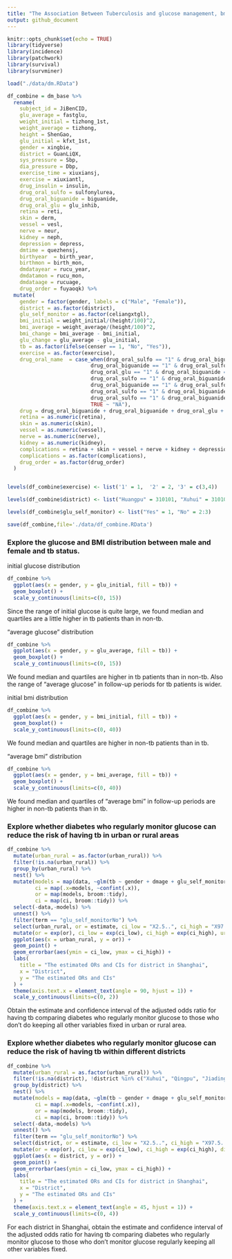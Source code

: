 ```yaml
---
title: "The Association Between Tuberculosis and glucose management, bmi and district distribution in diabetes"
output: github_document
---
```


```r
knitr::opts_chunk$set(echo = TRUE)
library(tidyverse)
library(incidence)
library(patchwork)
library(survival)
library(survminer)
```

```r
load("./data/dm.RData")
```

```r
df_combine = dm_base %>% 
  rename(
    subject_id = JiBenCID,
    glu_average = fastglu, 
    weight_initial = tizhong_1st, 
    weight_average = tizhong, 
    height = ShenGao, 
    glu_initial = kfxt_1st,
    gender = xingbie,
    district = GuanLiQX,
    sys_pressure = Sbp,
    dia_pressure = Dbp,
    exercise_time = xiuxiansj,
    exercise = xiuxiantl,
    drug_insulin = insulin,
    drug_oral_sulfo = sulfonylurea,
    drug_oral_biguanide = biguanide,
    drug_oral_glu = glu_inhib,
    retina = reti, 
    skin = derm, 
    vessel = vesl, 
    nerve = neur,
    kidney = neph, 
    depression = depress,
    dmtime = quezhensj,
    birthyear  = birth_year,
    birthmon = birth_mon,
    dmdatayear = rucu_year,
    dmdatamon = rucu_mon,
    dmdataage = rucuage,
    drug_order = fuyaoqk) %>% 
  mutate(
    gender = factor(gender, labels = c("Male", "Female")),
    district = as.factor(district),
    glu_self_monitor = as.factor(celiangxtgl),
    bmi_initial = weight_initial/(height/100)^2, 
    bmi_average = weight_average/(height/100)^2, 
    bmi_change = bmi_average - bmi_initial,
    glu_change = glu_average - glu_initial,
    tb = as.factor(ifelse(censer == 1, "No", "Yes")),
    exercise = as.factor(exercise),
    drug_oral_name  = case_when(drug_oral_sulfo == "1" & drug_oral_biguanide == "0" & drug_oral_glu == "0" ~"sulfonylurea",
                           drug_oral_biguanide == "1" & drug_oral_sulfo == "0" & drug_oral_glu == "0" ~ "biguanide",
                           drug_oral_glu == "1" & drug_oral_biguanide == "0" & drug_oral_sulfo == "0" ~ "glu_inhib",
                           drug_oral_sulfo == "1" & drug_oral_biguanide == "1" & drug_oral_glu == "0" ~"sulfonylurea&biguanide",
                           drug_oral_biguanide == "1" & drug_oral_sulfo == "0" & drug_oral_glu == "1" ~ "biguanide&glu_inhib",
                           drug_oral_sulfo == "1" & drug_oral_biguanide == "0" & drug_oral_glu == "1" ~"sulfonylurea&glu_inhib",
                           drug_oral_sulfo == "1" & drug_oral_biguanide == "1" & drug_oral_glu == "1" ~"sulfonylurea&glu_inhib&biguanide",
                           TRUE ~ "NA"),
    drug = drug_oral_biguanide + drug_oral_biguanide + drug_oral_glu + drug_insulin,
    retina = as.numeric(retina),
    skin = as.numeric(skin),
    vessel = as.numeric(vessel),
    nerve = as.numeric(nerve),
    kidney = as.numeric(kidney),
    complications = retina + skin + vessel + nerve + kidney + depression,
    complications = as.factor(complications),
    drug_order = as.factor(drug_order)
  )


levels(df_combine$exercise) <- list('1' = 1,  '2' = 2, '3' = c(3,4))

levels(df_combine$district) <- list("Huangpu" = 310101, "Xuhui" = 310104, "Changning" = 310105, "Jingan" = 310106, "Putuo" = 310107, "Zhabei" = 310108, "Hongkou" = 310109, "Yangpu" = 310110, "Minhang" = 310112, "Baoshan" = 310113,  "Pudong" = c(310115, 10119), "Jiading" = 310114, "Jinshan" = 310116, "Songjiang" = 310117, "Qingpu" = 310118, "Fengxian" = 310120, "Chongming" = 310230)

levels(df_combine$glu_self_monitor) <- list("Yes" = 1, "No" = 2:3)

save(df_combine,file='./data/df_combine.RData')
```

### Explore the glucose and BMI distribution between male and female and tb status.

initial glucose distribution

```r
df_combine %>% 
  ggplot(aes(x = gender, y = glu_initial, fill = tb)) +
  geom_boxplot() +
  scale_y_continuous(limits=c(0, 15))
```

Since the range of initial glucose is quite large, we found median and quartiles are a little higher in tb patients than in non-tb.

"average glucose" distribution

```r
df_combine %>% 
  ggplot(aes(x = gender, y = glu_average, fill = tb)) +
  geom_boxplot() +
  scale_y_continuous(limits=c(0, 15))
```

We found median and quartiles are higher in tb patients than in non-tb. Also the range of "average glucose" in follow-up periods for tb patients is wider.

initial bmi distribution

```r
df_combine %>% 
  ggplot(aes(x = gender, y = bmi_initial, fill = tb)) +
  geom_boxplot() +
  scale_y_continuous(limits=c(0, 40))
```

We found median and quartiles are higher in non-tb patients than in tb. 

"average bmi" distribution

```r
df_combine %>% 
  ggplot(aes(x = gender, y = bmi_average, fill = tb)) +
  geom_boxplot() +
  scale_y_continuous(limits=c(0, 40))
```

We found median and quartiles of "average bmi" in follow-up periods are higher in non-tb patients than in tb. 

### Explore whether diabetes who regularly monitor glucose can reduce the risk of having tb in urban or rural areas

```r
df_combine %>% 
  mutate(urban_rural = as.factor(urban_rural)) %>% 
  filter(!is.na(urban_rural)) %>% 
  group_by(urban_rural) %>% 
  nest() %>% 
  mutate(models = map(data, ~glm(tb ~ gender + dmage + glu_self_monitor, data = .x, family = binomial())),
         ci = map(.x=models, ~confint(.x)),
         or = map(models, broom::tidy),
         ci = map(ci, broom::tidy)) %>% 
  select(-data,-models) %>% 
  unnest() %>% 
  filter(term == "glu_self_monitorNo") %>% 
  select(urban_rural, or = estimate, ci_low = "X2.5..", ci_high = "X97.5..") %>% 
  mutate(or = exp(or), ci_low = exp(ci_low), ci_high = exp(ci_high), urban_rural = fct_reorder(urban_rural, or)) %>% 
  ggplot(aes(x = urban_rural, y = or)) + 
  geom_point() + 
  geom_errorbar(aes(ymin = ci_low, ymax = ci_high)) +
  labs(
    title = "The estimated ORs and CIs for district in Shanghai",
    x = "District",
    y = "The estimated ORs and CIs"
  ) +
  theme(axis.text.x = element_text(angle = 90, hjust = 1)) +
  scale_y_continuous(limits=c(0, 2))
```

Obtain the estimate and confidence interval of the adjusted odds ratio for having tb comparing diabetes who regularly monitor glucose to those who don't do keeping all other variables fixed in urban or rural area.

### Explore whether diabetes who regularly monitor glucose can reduce the risk of having tb within different districts

```r
df_combine %>% 
  mutate(urban_rural = as.factor(urban_rural)) %>% 
  filter(!is.na(district), !district %in% c("Xuhui", "Qingpu", "Jiading")) %>% 
  group_by(district) %>% 
  nest() %>% 
  mutate(models = map(data, ~glm(tb ~ gender + dmage + glu_self_monitor, data = .x, family = binomial())),
         ci = map(.x=models, ~confint(.x)),
         or = map(models, broom::tidy),
         ci = map(ci, broom::tidy)) %>% 
  select(-data,-models) %>% 
  unnest() %>% 
  filter(term == "glu_self_monitorNo") %>% 
  select(district, or = estimate, ci_low = "X2.5..", ci_high = "X97.5..") %>% 
  mutate(or = exp(or), ci_low = exp(ci_low), ci_high = exp(ci_high), district = fct_reorder(district, or)) %>% 
  ggplot(aes(x = district, y = or)) + 
  geom_point() + 
  geom_errorbar(aes(ymin = ci_low, ymax = ci_high)) +
  labs(
    title = "The estimated ORs and CIs for district in Shanghai",
    x = "District",
    y = "The estimated ORs and CIs"
  ) +
  theme(axis.text.x = element_text(angle = 45, hjust = 1)) +
  scale_y_continuous(limits=c(0, 4))
```

For each district in Shanghai, obtain the estimate and confidence interval of the adjusted odds ratio for having tb comparing diabetes who regularly monitor glucose to those who don't monitor glucose regularly keeping all other variables fixed.
